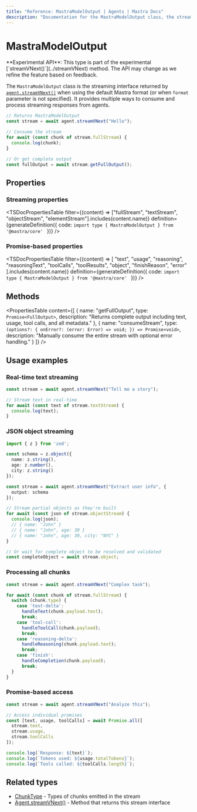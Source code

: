 ```yaml
---
title: "Reference: MastraModelOutput | Agents | Mastra Docs"
description: "Documentation for the MastraModelOutput class, the streaming interface returned by agent.streamVNext() in Mastra format."
---
```



# MastraModelOutput

<Callout type="warning">
  **Experimental API**: This type is part of the experimental [`streamVNext()`](../streamVNext) method. The API may change as we refine the feature based on feedback.
</Callout>

The `MastraModelOutput` class is the streaming interface returned by [`agent.streamVNext()`](../streamVNext) when using the default Mastra format (or when `format` parameter is not specified). It provides multiple ways to consume and process streaming responses from agents.

```typescript
// Returns MastraModelOutput
const stream = await agent.streamVNext("Hello");

// Consume the stream
for await (const chunk of stream.fullStream) {
  console.log(chunk);
}

// Or get complete output
const fullOutput = await stream.getFullOutput();
```

## Properties

### Streaming properties

<TSDocPropertiesTable 
  filter={(content) => ["fullStream", "textStream", "objectStream", "elementStream"].includes(content.name)}
  definition={generateDefinition({
    code: `import type { MastraModelOutput } from '@mastra/core'
    `
  })}
/>

### Promise-based properties

<TSDocPropertiesTable 
  filter={(content) => [
    "text", 
    "usage", 
    "reasoning", 
    "reasoningText", 
    "toolCalls", 
    "toolResults", 
    "object", 
    "finishReason", 
    "error"
    ].includes(content.name)}
  definition={generateDefinition({
    code: `import type { MastraModelOutput } from '@mastra/core'
    `
  })}
/>

## Methods
<PropertiesTable
  content={[
     {
      name: "getFullOutput",
      type: `Promise<FullOutput>`,
      description: "Returns complete output including text, usage, tool calls, and all metadata."
    },
    {
      name: "consumeStream",
      type: `(options?: {
        onError?: (error: Error) => void;
      }) => Promise<void>`,
      description: "Manually consume the entire stream with optional error handling."
    }
  ]}
/>

## Usage examples

### Real-time text streaming

```typescript
const stream = await agent.streamVNext("Tell me a story");

// Stream text in real-time
for await (const text of stream.textStream) {
  console.log(text);
}
```

### JSON object streaming

```typescript
import { z } from 'zod';

const schema = z.object({
  name: z.string(),
  age: z.number(),
  city: z.string()
});

const stream = await agent.streamVNext("Extract user info", {
  output: schema
});

// Stream partial objects as they're built
for await (const json of stream.objectStream) {
  console.log(json);
  // { name: "John" }
  // { name: "John", age: 30 }
  // { name: "John", age: 30, city: "NYC" }
}

// Or wait for complete object to be resolved and validated
const completeObject = await stream.object;
```

### Processing all chunks 

```typescript
const stream = await agent.streamVNext("Complex task");

for await (const chunk of stream.fullStream) {
  switch (chunk.type) {
    case 'text-delta':
      handleText(chunk.payload.text);
      break;
    case 'tool-call':
      handleToolCall(chunk.payload);
      break;
    case 'reasoning-delta':
      handleReasoning(chunk.payload.text);
      break;
    case 'finish':
      handleCompletion(chunk.payload);
      break;
  }
}
```

### Promise-based access

```typescript
const stream = await agent.streamVNext("Analyze this");

// Access individual promises
const [text, usage, toolCalls] = await Promise.all([
  stream.text,
  stream.usage,
  stream.toolCalls
]);

console.log(`Response: ${text}`);
console.log(`Tokens used: ${usage.totalTokens}`);
console.log(`Tools called: ${toolCalls.length}`);
```

## Related types

- [ChunkType](/reference/agents/streamVNextTypes/ChunkType) - Types of chunks emitted in the stream
- [Agent.streamVNext()](/reference/agents/streamVNext) - Method that returns this stream interface